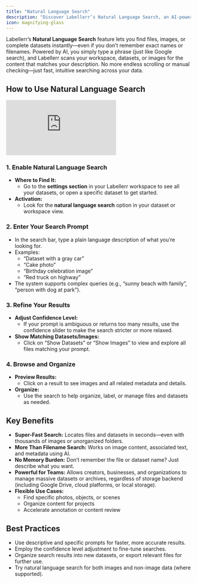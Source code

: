 ```yaml
---
title: "Natural Language Search"
description: "Discover Labellerr’s Natural Language Search, an AI-powered feature that allows you to instantly find files, images, or datasets by simply typing a descriptive phrase."
icon: magnifying-glass
---
```


Labellerr’s **Natural Language Search** feature lets you find files, images, or complete datasets instantly—even if you don’t remember exact names or filenames. Powered by AI, you simply type a phrase (just like Google search), and Labellerr scans your workspace, datasets, or images for the content that matches your description. No more endless scrolling or manual checking—just fast, intuitive searching across your data.

## How to Use Natural Language Search

<iframe 
  className="w-full aspect-video rounded-xl" 
  src="https://www.youtube.com/embed/O6WVrS-apN4" 
  title="Search Images Instantly Using Natural Language | Labellerr’s Natural Language Search Explained" 
  frameborder="0" 
  allowfullscreen>
</iframe>

### 1. Enable Natural Language Search

*   **Where to Find It:**
    *   Go to the **settings section** in your Labellerr workspace to see all your datasets, or open a specific dataset to get started.
*   **Activation:**
    *   Look for the **natural language search** option in your dataset or workspace view.

### 2. Enter Your Search Prompt

*   In the search bar, type a plain language description of what you’re looking for.
*   Examples:
    *   “Dataset with a gray car”
    *   “Cake photo”
    *   “Birthday celebration image”
    *   “Red truck on highway”
*   The system supports complex queries (e.g., “sunny beach with family”, “person with dog at park”).

### 3. Refine Your Results

*   **Adjust Confidence Level:**
    *   If your prompt is ambiguous or returns too many results, use the confidence slider to make the search stricter or more relaxed.
*   **Show Matching Datasets/Images:**
    *   Click on “Show Datasets” or “Show Images” to view and explore all files matching your prompt.

### 4. Browse and Organize

*   **Preview Results:**
    *   Click on a result to see images and all related metadata and details.
*   **Organize:**
    *   Use the search to help organize, label, or manage files and datasets as needed.

## Key Benefits

*   **Super-Fast Search:** Locates files and datasets in seconds—even with thousands of images or unorganized folders.
*   **More Than Filename Search:** Works on image content, associated text, and metadata using AI.
*   **No Memory Burden:** Don’t remember the file or dataset name? Just describe what you want.
*   **Powerful for Teams:** Allows creators, businesses, and organizations to manage massive datasets or archives, regardless of storage backend (including Google Drive, cloud platforms, or local storage).
*   **Flexible Use Cases:**
    *   Find specific photos, objects, or scenes
    *   Organize content for projects
    *   Accelerate annotation or content review

## Best Practices

*   Use descriptive and specific prompts for faster, more accurate results.
*   Employ the confidence level adjustment to fine-tune searches.
*   Organize search results into new datasets, or export relevant files for further use.
*   Try natural language search for both images and non-image data (where supported).
